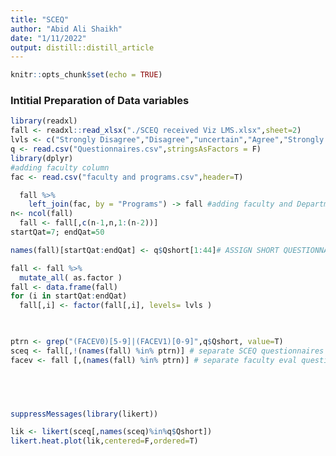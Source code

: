 ```yaml
---
title: "SCEQ"
author: "Abid Ali Shaikh"
date: "1/11/2022"
output: distill::distill_article
---
```


```r
knitr::opts_chunk$set(echo = TRUE)
```

### Intitial Preparation of Data variables

```r
library(readxl)
fall <- readxl::read_xlsx("./SCEQ received Viz LMS.xlsx",sheet=2)
lvls <- c("Strongly Disagree","Disagree","uncertain","Agree","Strongly Agree")
q <- read.csv("Questionnaires.csv",stringsAsFactors = F)
library(dplyr)
#adding faculty column
fac <- read.csv("faculty and programs.csv",header=T)

  fall %>%
    left_join(fac, by = "Programs") -> fall #adding faculty and Department col
n<- ncol(fall)
  fall <- fall[,c(n-1,n,1:(n-2))]
startQat=7; endQat=50

names(fall)[startQat:endQat] <- q$Qshort[1:44]# ASSIGN SHORT QUESTIONNAIRE NAMES

fall <- fall %>%
  mutate_all( as.factor ) 
fall <- data.frame(fall)
for (i in startQat:endQat)
  fall[,i] <- factor(fall[,i], levels= lvls )
  


ptrn <- grep("(FACEV0)[5-9]|(FACEV1)[0-9]",q$Qshort, value=T)
sceq <- fall[,!(names(fall) %in% ptrn)] # separate SCEQ questionnaires
facev <- fall [,(names(fall) %in% ptrn)] # separate faculty eval questionnaires


  



```


```r

suppressMessages(library(likert))

lik <- likert(sceq[,names(sceq)%in%q$Qshort])
likert.heat.plot(lik,centered=F,ordered=T)


```


